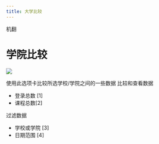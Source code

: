 ```yaml
--- 
title: 大学比较
--- 
```


机翻
# 学院比较

![](/img/ulearning/admin/college-comparision01.png)

 使用此选项卡比较所选学校/学院之间的一些数据 
 比较和查看数据 
 - 登录总数 [1] 
 - 课程总数[2] 

 过滤数据 
 - 学校或学院 [3] 
 - 日期范围 [4]
